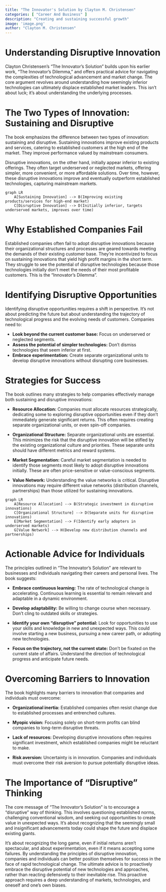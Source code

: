 ```yaml
---
title: "The Innovator's Solution by Clayton M. Christensen"
categories: [ "Career And Business" ]
description: "Creating and sustaining successful growth"
image: 'image.png'
author: "Clayton M. Christensen"
---
```

# Understanding Disruptive Innovation

Clayton Christensen's "The Innovator's Solution" builds upon his earlier work, "The Innovator's Dilemma," and offers practical advice for navigating the complexities of technological advancement and market change. The core argument revolves around understanding how seemingly inferior technologies can ultimately displace established market leaders. This isn't about luck; it's about understanding the underlying processes.

# The Two Types of Innovation: Sustaining and Disruptive

The book emphasizes the difference between two types of innovation: sustaining and disruptive. Sustaining innovations improve existing products and services, catering to established customers at the high end of the market.  They improve performance valued by mainstream consumers.

Disruptive innovations, on the other hand, initially appear inferior to existing offerings. They often target underserved or neglected markets, offering simpler, more convenient, or more affordable solutions. Over time, however, these disruptive innovations improve and eventually outperform established technologies, capturing mainstream markets.

```mermaid
graph LR
    A[Sustaining Innovation] --> B(Improving existing products/services for high-end market)
    C[Disruptive Innovation] --> D(Initially inferior, targets underserved markets, improves over time)
```

# Why Established Companies Fail

Established companies often fail to adopt disruptive innovations because their organizational structures and processes are geared towards meeting the demands of their existing customer base. They're incentivized to focus on sustaining innovations that yield high profit margins in the short term. They struggle to see the potential of disruptive technologies because those technologies initially don't meet the needs of their most profitable customers. This is the "Innovator's Dilemma".

#  Identifying Disruptive Opportunities

Identifying disruptive opportunities requires a shift in perspective.  It's not about predicting the future but about understanding the trajectory of technological progress and the evolving needs of customers.  Companies need to:

* **Look beyond the current customer base:** Focus on underserved or neglected segments.
* **Assess the potential of simpler technologies:** Don't dismiss technologies that seem inferior at first.
* **Embrace experimentation:** Create separate organizational units to develop disruptive innovations without disrupting core businesses.


#  Strategies for Success

The book outlines many strategies to help companies effectively manage both sustaining and disruptive innovations:

* **Resource Allocation:** Companies must allocate resources strategically, dedicating some to exploring disruptive opportunities even if they don't immediately generate significant returns.  This often requires creating separate organizational units, or even spin-off companies.

* **Organizational Structure:**  Separate organizational units are essential.  This minimizes the risk that the disruptive innovation will be stifled by the existing organizational culture and priorities.  These separate units should have different metrics and reward systems.

* **Market Segmentation:** Careful market segmentation is needed to identify those segments most likely to adopt disruptive innovations initially. These are often price-sensitive or value-conscious segments.

* **Value Network:**  Understanding the value networks is critical.  Disruptive innovations may require different value networks (distribution channels, partnerships) than those utilized for sustaining innovations.

```mermaid
graph LR
    A[Resource Allocation] --> B(Strategic investment in disruptive innovations)
    C[Organizational Structure] --> D(Separate units for disruptive innovations)
    E[Market Segmentation] --> F(Identify early adopters in underserved markets)
    G[Value Network] --> H(Develop new distribution channels and partnerships)
```


# Actionable Advice for Individuals

The principles outlined in "The Innovator's Solution" are relevant to businesses and individuals navigating their careers and personal lives. The book suggests:

* **Embrace continuous learning:**  The rate of technological change is accelerating. Continuous learning is essential to remain relevant and adaptable in a dynamic environment.

* **Develop adaptability:**  Be willing to change course when necessary.  Don't cling to outdated skills or strategies.

* **Identify your own "disruptive" potential:** Look for opportunities to use your skills and knowledge in new and unexpected ways.  This could involve starting a new business, pursuing a new career path, or adopting new technologies.

* **Focus on the trajectory, not the current state:** Don't be fixated on the current state of affairs.  Understand the direction of technological progress and anticipate future needs.


#  Overcoming Barriers to Innovation

The book highlights many barriers to innovation that companies and individuals must overcome:

* **Organizational inertia:**  Established companies often resist change due to established processes and entrenched cultures.

* **Myopic vision:**  Focusing solely on short-term profits can blind companies to long-term disruptive threats.

* **Lack of resources:**  Developing disruptive innovations often requires significant investment, which established companies might be reluctant to make.

* **Risk aversion:** Uncertainty is in innovation. Companies and individuals must overcome their risk aversion to pursue potentially disruptive ideas.



#  The Importance of  "Disruptive" Thinking

The core message of "The Innovator's Solution" is to encourage a "disruptive" way of thinking.  This involves questioning established norms, challenging conventional wisdom, and seeking out opportunities to create value in unexpected ways. It’s about recognizing that the seemingly small and insignificant advancements today could shape the future and displace existing giants.

It's about recognizing the long game, even if initial returns aren't spectacular, and about experimentation, even if it means accepting some failures. By understanding the principles of disruptive innovation, companies and individuals can better position themselves for success in the face of rapid technological change. The ultimate advice is to proactively embrace the disruptive potential of new technologies and approaches, rather than reacting defensively to their inevitable rise. This proactive approach requires a deep understanding of markets, technologies, and oneself and one's own biases.

